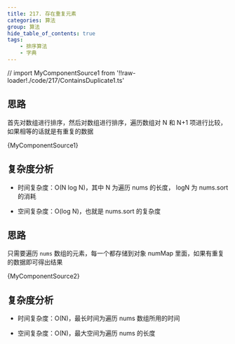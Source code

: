 ```yaml
---
title: 217. 存在重复元素
categories: 算法
group: 算法
hide_table_of_contents: true
tags:
    - 排序算法
    - 字典
---
```


// import MyComponentSource1 from '!!raw-loader!./code/217/ContainsDuplicate1.ts'

<Tabs>
    <TabItem value="1" label="排序" default>

## 思路

首先对数组进行排序，然后对数组进行排序，遍历数组对 N 和 N+1 项进行比较，如果相等的话就是有重复的数据

<CodeBlock language="ts">{MyComponentSource1}</CodeBlock>

## 复杂度分析

-   时间复杂度：O(N log N)，其中 N 为遍历 nums 的长度， logN 为 nums.sort 的消耗

-   空间复杂度：O(log N)，也就是 nums.sort 的复杂度

</TabItem>
<TabItem value="2" label="字典">

## 思路

只需要遍历 `nums` 数组的元素，每一个都存储到对象 numMap 里面，如果有重复的数据即可得出结果

<CodeBlock language="ts">{MyComponentSource2}</CodeBlock>

## 复杂度分析

-   时间复杂度：O(N)，最长时间为遍历 nums 数组所用的时间

-   空间复杂度：O(N)，最大空间为遍历 nums 的长度

</TabItem>
</Tabs>
